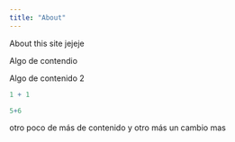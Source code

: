 ```yaml
---
title: "About"
---
```


About this site jejeje

Algo de contendio

Algo de contenido 2

```r
1 + 1

5+6
```
 otro poco de más de contenido 
 y otro más
 un cambio mas
 